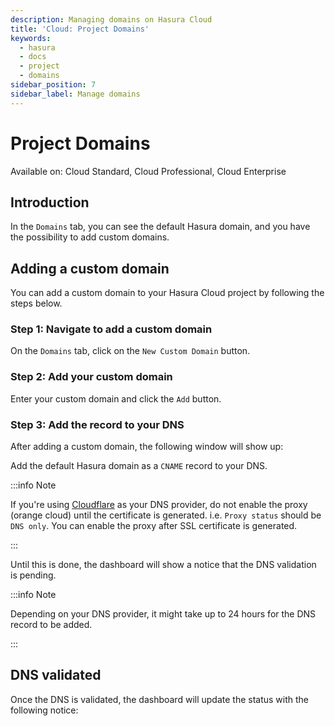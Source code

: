 ```yaml
---
description: Managing domains on Hasura Cloud
title: 'Cloud: Project Domains'
keywords:
  - hasura
  - docs
  - project
  - domains
sidebar_position: 7
sidebar_label: Manage domains
---
```



# Project Domains

<div className="badge badge--primary heading-badge">
  Available on: Cloud Standard, Cloud Professional, Cloud Enterprise
</div>

## Introduction

In the `Domains` tab, you can see the default Hasura domain, and you have the possibility to add custom domains.

## Adding a custom domain

You can add a custom domain to your Hasura Cloud project by following the steps below.

### Step 1: Navigate to add a custom domain

On the `Domains` tab, click on the `New Custom Domain` button.

<Thumbnail src="/img/projects/add-custom-domain.png" alt="Add custom domain" width="727px" />

### Step 2: Add your custom domain

Enter your custom domain and click the `Add` button.

<Thumbnail src="/img/projects/choose-custom-domain.png" alt="Choose custom domain" width="727px" />

### Step 3: Add the record to your DNS

After adding a custom domain, the following window will show up:

<Thumbnail src="/img/projects/dns-settings.png" alt="DNS settings" width="727px" />

Add the default Hasura domain as a `CNAME` record to your DNS.

:::info Note

If you're using [Cloudflare](https://www.cloudflare.com) as your DNS provider, do not enable the proxy (orange cloud)
until the certificate is generated. i.e. `Proxy status` should be `DNS only`. You can enable the proxy after SSL
certificate is generated.

:::

Until this is done, the dashboard will show a notice that the DNS validation is pending.

<Thumbnail src="/img/projects/dns-validation-pending.png" alt="DNS validation pending" width="727px" />

:::info Note

Depending on your DNS provider, it might take up to 24 hours for the DNS record to be added.

:::

## DNS validated

Once the DNS is validated, the dashboard will update the status with the following notice:

<Thumbnail src="/img/projects/dns-validated.png" alt="DNS validated" width="727px" />
